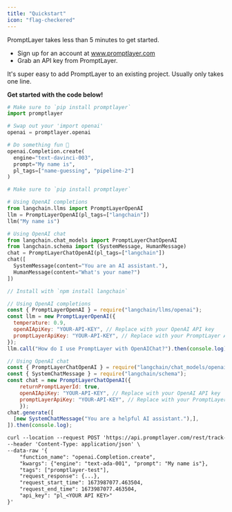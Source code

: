```yaml
---
title: "Quickstart"
icon: "flag-checkered"
---
```


PromptLayer takes less than 5 minutes to get started.
- Sign up for an account at www.promptlayer.com
- Grab an API key from PromptLayer.

It's super easy to add PromptLayer to an existing project. Usually only takes one line.

__Get started with the code below!__

<CodeGroup>

```python Python
# Make sure to `pip install promptlayer`
import promptlayer

# Swap out your 'import openai'
openai = promptlayer.openai

# Do something fun 🚀
openai.Completion.create(
  engine="text-davinci-003", 
  prompt="My name is", 
  pl_tags=["name-guessing", "pipeline-2"]
)
```


```python Python with LangChain
# Make sure to `pip install promptlayer`

# Using OpenAI completions
from langchain.llms import PromptLayerOpenAI
llm = PromptLayerOpenAI(pl_tags=["langchain"])
llm("My name is")

# Using OpenAI chat
from langchain.chat_models import PromptLayerChatOpenAI
from langchain.schema import (SystemMessage, HumanMessage)
chat = PromptLayerChatOpenAI(pl_tags=["langchain"])
chat([
  SystemMessage(content="You are an AI assistant."),
  HumanMessage(content="What's your name?")
])
```

```js JS/TS with Langchain
// Install with `npm install langchain`

// Using OpenAI completions
const { PromptLayerOpenAI } = require("langchain/llms/openai");
const llm = new PromptLayerOpenAI({
  temperature: 0.9,
  openAIApiKey: "YOUR-API-KEY", // Replace with your OpenAI API key
  promptLayerApiKey: "YOUR-API-KEY", // Replace with your PromptLayer API key
});
llm.call("How do I use PromptLayer with OpenAIChat?").then(console.log);

// Using OpenAI chat
const { PromptLayerChatOpenAI } = require("langchain/chat_models/openai");
const { SystemChatMessage } = require("langchain/schema");
const chat = new PromptLayerChatOpenAI({
    returnPromptLayerId: true,
    openAIApiKey: "YOUR-API-KEY", // Replace with your OpenAI API key
    promptLayerApiKey: "YOUR-API-KEY", // Replace with your PromptLayer API key
    });
chat.generate([
  [new SystemChatMessage("You are a helpful AI assistant."),],
]).then(console.log);
```

```txt REST
curl --location --request POST 'https://api.promptlayer.com/rest/track-request' \
--header 'Content-Type: application/json' \
--data-raw '{
    "function_name": "openai.Completion.create",
    "kwargs": {"engine": "text-ada-001", "prompt": "My name is"},
    "tags": ["promptlayer-test"],
    "request_response": {...},
    "request_start_time": 1673987077.463504,
    "request_end_time": 1673987077.463504,
    "api_key": "pl_<YOUR API KEY>"
}'
 ```
</CodeGroup>
    
   